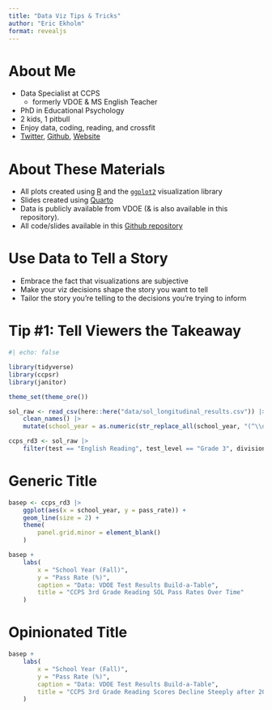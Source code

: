 ```yaml
---
title: "Data Viz Tips & Tricks"
author: "Eric Ekholm"
format: revealjs
---
```


# About Me

- Data Specialist at CCPS
    - formerly VDOE & MS English Teacher
- PhD in Educational Psychology
- 2 kids, 1 pitbull
- Enjoy data, coding, reading, and crossfit
- [Twitter](https://twitter.com/ekholm_e), [Github](https://github.com/ekholme), [Website](https://www.ericekholm.com)

# About These Materials

- All plots created using [R](https://www.r-project.org/) and the [`ggplot2`](https://ggplot2.tidyverse.org/) visualization library
- Slides created using [Quarto](https://quarto.org/)
- Data is publicly available from VDOE (& is also available in this repository).
- All code/slides available in this [Github repository](https://github.com/ekholme/data_viz_tips)

# Use Data to Tell a Story

- Embrace the fact that visualizations are subjective
- Make your viz decisions shape the story you want to tell
- Tailor the story you're telling to the decisions you're trying to inform

# Tip #1: Tell Viewers the Takeaway

```r
#| echo: false

library(tidyverse)
library(ccpsr)
library(janitor)

theme_set(theme_ore())

sol_raw <- read_csv(here::here("data/sol_longitudinal_results.csv")) |>
    clean_names() |>
    mutate(school_year = as.numeric(str_replace_all(school_year, "(^\\d{4}).*", "\\1")))

ccps_rd3 <- sol_raw |>
    filter(test == "English Reading", test_level == "Grade 3", division_number == 21)
```

# Generic Title

```r
basep <- ccps_rd3 |>
    ggplot(aes(x = school_year, y = pass_rate)) +
    geom_line(size = 2) +
    theme(
        panel.grid.minor = element_blank()
    )

basep +
    labs(
        x = "School Year (Fall)",
        y = "Pass Rate (%)",
        caption = "Data: VDOE Test Results Build-a-Table",
        title = "CCPS 3rd Grade Reading SOL Pass Rates Over Time"
    )
```

# Opinionated Title

```r
basep +
    labs(
        x = "School Year (Fall)",
        y = "Pass Rate (%)",
        caption = "Data: VDOE Test Results Build-a-Table",
        title = "CCPS 3rd Grade Reading Scores Decline Steeply after 2015"
    )
```


